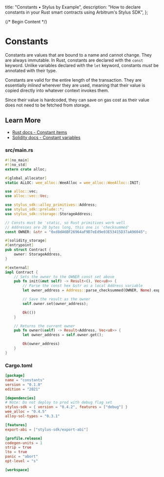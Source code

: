   title: "Constants • Stylus by Example",
  description:
    "How to declare constants in your Rust smart contracts using Arbitrum's Stylus SDK",
};

{/* Begin Content */}

# Constants

Constants are values that are bound to a name and cannot change. They are always immutable. In Rust, constants are declared with the `const` keyword. Unlike variables declared with the `let` keyword, constants _must_ be annotated with their type.

Constants are valid for the entire length of the transaction. They are essentially _inlined_ wherever they are used, meaning that their value is copied directly into whatever context invokes them.

Since their value is hardcoded, they can save on gas cost as their value does not need to be fetched from storage.

## Learn More

- [Rust docs - Constant items](https://doc.rust-lang.org/reference/items/constant-items.html)
- [Solidity docs - Constant variables](https://docs.soliditylang.org/en/v0.8.19/contracts.html#constant)

### src/main.rs

```rust
#![no_main]
#![no_std]
extern crate alloc;

#[global_allocator]
static ALLOC: wee_alloc::WeeAlloc = wee_alloc::WeeAlloc::INIT;

use alloc::vec;
use alloc::vec::Vec;

use stylus_sdk::alloy_primitives::Address;
use stylus_sdk::prelude::*;
use stylus_sdk::storage::StorageAddress;

// Consts must be 'static, so Rust primitives work well
// Addresses are 20 bytes long, this one is 'checksummed'
const OWNER: &str = "0xd8dA6BF26964aF9D7eEd9e03E53415D37aA96045";

#[solidity_storage]
#[entrypoint]
pub struct Contract {
    owner: StorageAddress,
}

#[external]
impl Contract {
    // Sets the owner to the OWNER const set above
    pub fn init(&mut self) -> Result<(), Vec<u8>> {
        // Parse the const hex &str as a local Address variable
        let owner_address = Address::parse_checksummed(OWNER, None).expect("Invalid address");

        // Save the result as the owner
        self.owner.set(owner_address);

        Ok(())
    }

    // Returns the current owner
    pub fn owner(&self) -> Result<Address, Vec<u8>> {
        let owner_address = self.owner.get();

        Ok(owner_address)
    }
}
```

### Cargo.toml

```toml
[package]
name = "constants"
version = "0.1.0"
edition = "2021"

[dependencies]
# Note: Do not deploy to prod with debug flag set
stylus-sdk = { version = "0.4.2", features = ["debug"] }
wee_alloc = "0.4.5"
alloy-sol-types = "0.3.1"

[features]
export-abi = ["stylus-sdk/export-abi"]

[profile.release]
codegen-units = 1
strip = true
lto = true
panic = "abort"
opt-level = "s"

[workspace]
```
